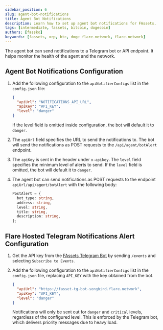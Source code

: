 ```yaml
---
sidebar_position: 6
slug: agent-bot-notifications
title: Agent Bot Notifications
description: Learn how to set up agent bot notifications for FAssets.
tags: [intermediate, fassets, bitcoin, dogecoin]
authors: [fassko]
keywords: [fassets, xrp, btc, doge flare-network, flare-network]
---
```


The agent bot can send notifications to a Telegram bot or API endpoint.
It helps monitor the health of the agent and the network.

## Agent Bot Notifications Configuration

1. Add the following configuration to the `apiNotifierConfigs` list in the `config.json` file:

   ```json
   {
     "apiUrl": "NOTIFICATIONS_API_URL",
     "apiKey": "API_KEY",
     "level": "danger"
   }
   ```

   If the level field is omitted inside configuration, the bot will default it to `danger`.

2. The `apiUrl` field specifies the URL to send the notifications to.
   The bot will send the notifications as POST requests to the `/api/agent/botAlert` endpoint.

3. The `apiKey` is sent in the header under `x-apikey`.
   The `level` field specifies the minimum level of alerts to send.
   If the `level` field is omitted, the bot will default it to `danger`.

4. The agent bot can send notifications as POST requests to the endpoint `apiUrl/api/agent/botAlert` with the following body:

   ```typescript
   PostAlert = {
     bot_type: string,
     address: string,
     level: string,
     title: string,
     description: string,
   };
   ```

## Flare Hosted Telegram Notifications Alert Configuration

1. Get the API key from the [FAssets Telegram Bot](http://t.me/FlareFAssetsSongbirdBot) by sending `/events` and selecting `Subscribe to Events`.
2. Add the following configuration to the `apiNotifierConfigs` list in the `config.json` file, replacing `API_KEY` with the key obtained from the bot.

   ```json
   {
     "apiUrl": "https://fasset-tg-bot-songbird.flare.network",
     "apiKey": "API_KEY",
     "level": "danger"
   }
   ```

   Notifications will only be sent out for `danger` and `critical` levels, regardless of the configured level.
   This is enforced by the Telegram bot, which delivers priority messages due to heavy load.
